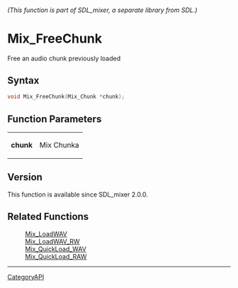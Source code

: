 ====== (This function is part of SDL_mixer, a separate library from SDL.) ======
= Mix_FreeChunk =

Free an audio chunk previously loaded 

== Syntax ==

<syntaxhighlight lang='c'>
void Mix_FreeChunk(Mix_Chunk *chunk);
</syntaxhighlight>

== Function Parameters ==

{|
|'''chunk'''
|Mix Chunka
|}

== Version ==

This function is available since SDL_mixer 2.0.0.

== Related Functions ==

:[[Mix_LoadWAV]]
:[[Mix_LoadWAV_RW]]
:[[Mix_QuickLoad_WAV]]
:[[Mix_QuickLoad_RAW]]

----
[[CategoryAPI]]



